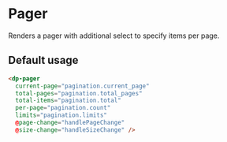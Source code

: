 # Pager

Renders a pager with additional select to specify items per page.

## Default usage

```html
<dp-pager
  current-page="pagination.current_page"
  total-pages="pagination.total_pages"
  total-items="pagination.total"
  per-page="pagination.count"
  limits="pagination.limits"
  @page-change="handlePageChange"
  @size-change="handleSizeChange" />
```

